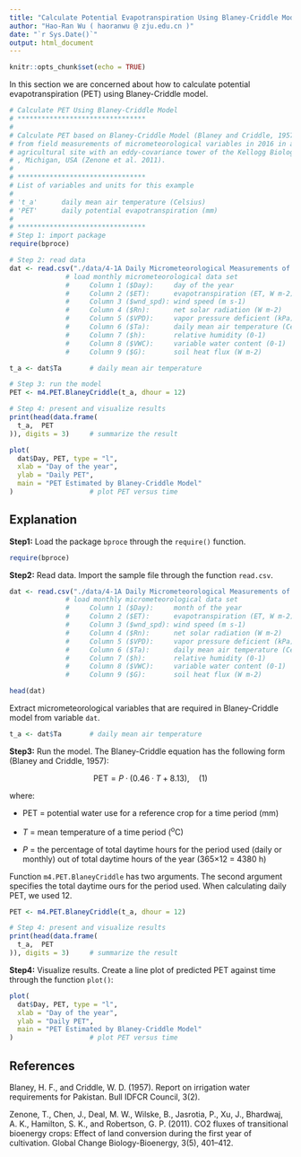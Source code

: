 ```yaml
---
title: "Calculate Potential Evapotranspiration Using Blaney-Criddle Model"
author: "Hao-Ran Wu ( haoranwu @ zju.edu.cn )"
date: "`r Sys.Date()`"
output: html_document
---
```


```r
knitr::opts_chunk$set(echo = TRUE)
```

In this section we are concerned about how to calculate potential evapotranspiration (PET) using Blaney-Criddle model.

```r
# Calculate PET Using Blaney-Criddle Model
# ********************************
#
# Calculate PET based on Blaney-Criddle Model (Blaney and Criddle, 1957). Data is
# from field measurements of micrometeorological variables in 2016 in an
# agricultural site with an eddy-covariance tower of the Kellogg Biological Station
# , Michigan, USA (Zenone et al. 2011).
#
# ********************************
# List of variables and units for this example
#
# 't_a'      daily mean air temperature (Celsius)
# 'PET'      daily potential evapotranspiration (mm)
#
# ********************************
# Step 1: import package
require(bproce)

# Step 2: read data
dat <- read.csv("./data/4-1A Daily Micrometeorological Measurements of Kellogg Biological Station.csv")
              # load monthly micrometeorological data set
              #     Column 1 ($Day):     day of the year
              #     Column 2 ($ET):      evapotranspiration (ET, W m-2)
              #     Column 3 ($wnd_spd): wind speed (m s-1)
              #     Column 4 ($Rn):      net solar radiation (W m-2)
              #     Column 5 ($VPD):     vapor pressure deficient (kPa)
              #     Column 6 ($Ta):      daily mean air temperature (Celsius)
              #     Column 7 ($h):       relative humidity (0-1)
              #     Column 8 ($VWC):     variable water content (0-1)
              #     Column 9 ($G):       soil heat flux (W m-2)

t_a <- dat$Ta       # daily mean air temperature

# Step 3: run the model
PET <- m4.PET.BlaneyCriddle(t_a, dhour = 12)

# Step 4: present and visualize results
print(head(data.frame(
  t_a,  PET
)), digits = 3)     # summarize the result

plot(
  dat$Day, PET, type = "l", 
  xlab = "Day of the year", 
  ylab = "Daily PET",
  main = "PET Estimated by Blaney-Criddle Model"
)                   # plot PET versus time
```

## Explanation

**Step1:** Load the package `bproce` through the `require()` function.

```r
require(bproce)
```

**Step2:** Read data. Import the sample file through the function `read.csv`.

```r
dat <- read.csv("./data/4-1A Daily Micrometeorological Measurements of Kellogg Biological Station.csv")
              # load monthly micrometeorological data set
              #     Column 1 ($Day):     month of the year
              #     Column 2 ($ET):      evapotranspiration (ET, W m-2)
              #     Column 3 ($wnd_spd): wind speed (m s-1)
              #     Column 4 ($Rn):      net solar radiation (W m-2)
              #     Column 5 ($VPD):     vapor pressure deficient (kPa)
              #     Column 6 ($Ta):      daily mean air temperature (Celsius)
              #     Column 7 ($h):       relative humidity (0-1)
              #     Column 8 ($VWC):     variable water content (0-1)
              #     Column 9 ($G):       soil heat flux (W m-2)

head(dat)
```

Extract micrometeorological variables that are required in Blaney-Criddle model from variable `dat`.

```r
t_a <- dat$Ta       # daily mean air temperature
```

**Step3:** Run the model. The Blaney-Criddle equation has the following form (Blaney and Criddle, 1957):

$$
\text{PET}=P·(0.46·T+8.13),\quad(1)
$$

where:

-   $\text{PET}$ = potential water use for a reference crop for a time period (mm)

-   $T$ = mean temperature of a time period (^o^C)

-   $P$ = the percentage of total daytime hours for the period used (daily or monthly) out of total daytime hours of the year (365×12 = 4380 h)

Function `m4.PET.BlaneyCriddle` has two arguments. The second argument specifies the total daytime ours for the period used. When calculating daily PET, we used 12.

```r
PET <- m4.PET.BlaneyCriddle(t_a, dhour = 12)

# Step 4: present and visualize results
print(head(data.frame(
  t_a,  PET
)), digits = 3)     # summarize the result
```

**Step4:** Visualize results. Create a line plot of predicted PET against time through the function `plot()`:

```r
plot(
  dat$Day, PET, type = "l", 
  xlab = "Day of the year", 
  ylab = "Daily PET",
  main = "PET Estimated by Blaney-Criddle Model"
)                   # plot PET versus time
```

## References

Blaney, H. F., and Criddle, W. D. (1957). Report on irrigation water requirements for Pakistan. Bull IDFCR Council, 3(2).

Zenone, T., Chen, J., Deal, M. W., Wilske, B., Jasrotia, P., Xu, J., Bhardwaj, A. K., Hamilton, S. K., and Robertson, G. P. (2011). CO2 fluxes of transitional bioenergy crops: Effect of land conversion during the first year of cultivation. Global Change Biology-Bioenergy, 3(5), 401--412.
